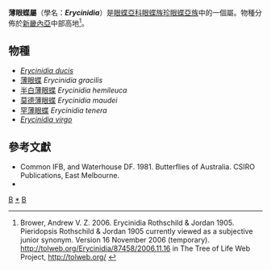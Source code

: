 {{NoteTA
|G1=Butterfly
}}
{{Automatic Taxobox
| taxon = Erycinidia
| authority = Rothschild & Jordan, 1905
| type_species = [[薄眼蝶|薄眼蝶]]<br />''Erycinidia gracilis''
| type_species_authority = Rothschild & Jordan, 1905
| subdivision_ranks = 物種
| subdivision = 共6種，詳見正文。
| synonyms = 
* ''Pieridopsis'' <small>Rothschild & Jordan, 1905</small>
}}

'''薄眼蝶屬'''（學名：'''''Erycinidia'''''）是[[眼蝶亞科|眼蝶亞科]][[眼蝶族|眼蝶族]][[珍眼蝶亞族|珍眼蝶亞族]]中的一個屬。物種分佈於[[新畿內亞|新畿內亞]]中部高地<ref>Brower, Andrew V. Z. 2006. Erycinidia Rothschild & Jordan 1905. Pieridopsis Rothschild & Jordan 1905 currently viewed as a subjective junior synonym. Version 16 November 2006 (temporary). http://tolweb.org/Erycinidia/87458/2006.11.16 {{Wayback|url=http://tolweb.org/Erycinidia/87458/2006.11.16 |date=20160802080119 }} in The Tree of Life Web Project, http://tolweb.org/ {{Wayback|url=http://tolweb.org/ |date=20110515100516 }}</ref>。

== 物種 ==
* ''[[Erycinidia_ducis|Erycinidia ducis]]''
* [[薄眼蝶|薄眼蝶]] ''Erycinidia gracilis''
* [[半白薄眼蝶|半白薄眼蝶]] ''Erycinidia hemileuca''
* [[莫德薄眼蝶|莫德薄眼蝶]] ''Erycinidia maudei''
* [[罕薄眼蝶|罕薄眼蝶]] ''Erycinidia tenera''
* ''[[Erycinidia_virgo|Erycinidia virgo]]''
<!--
== 圖集 ==
<gallery>
</gallery>
-->
== 參考文獻 ==
<references/>
* Common IFB, and Waterhouse DF. 1981. Butterflies of Australia. CSIRO Publications, East Melbourne.
* {{Cite book | author = 寿建新、周尧、李宇飞 | title = 《世界蝴蝶分類名錄》 | location = 中國 | publisher = 陝西科學技術出版社 | date = 2006年4月1日 | ISBN = 9787536936768 | language= zh-hans }}

{{Commons category| Erycinidia}}
{{Wikispecies| Erycinidia}}

{{眼蝶亞科}}

{{taxonbar}}
[[Category:_1905年描述的分类群|B]]
[[Category:薄眼蝶屬|*]]
[[Category:珍眼蝶亞族|B]]